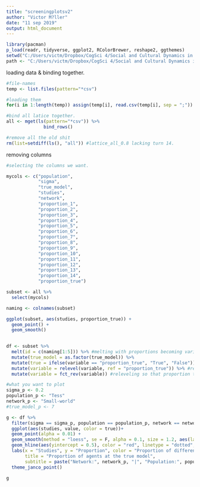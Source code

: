 ```yaml
---
title: "screeningplotsv2"
author: "Victor M?ller"
date: "11 sep 2019"
output: html_document
---
```


```r
library(pacman)
p_load(readr, tidyverse, ggplot2, RColorBrewer, reshape2, ggthemes)
setwd("C:/Users/victm/Dropbox/CogSci 4/Social and Cultural Dynamics in Cognition/exam/CRUST-1/data/new_data")
path <- "C:/Users/victm/Dropbox/CogSci 4/Social and Cultural Dynamics in Cognition/exam/CRUST-1/data/new_data/"
```

loading data & binding together.

```r

#file-names
temp <- list.files(pattern="*csv")

#loading them 
for(i in 1:length(temp)) assign(temp[i], read.csv(temp[i], sep = ";"))

#bind all latice together. 
all <- mget(ls(pattern="*csv")) %>%
              bind_rows()

#remove all the old shit 
rm(list=setdiff(ls(), "all")) #lattice_all_0.8 lacking turn 14. 

```

removing columns 

```r

#selecting the columns we want. 

mycols <- c("population", 
            "sigma",
            "true_model",
            "studies",
            "network",
            "proportion_1",
            "proportion_2",
            "proportion_3",
            "proportion_4",
            "proportion_5",
            "proportion_6",
            "proportion_7",
            "proportion_8",
            "proportion_9",
            "proportion_10",
            "proportion_11",
            "proportion_12",
            "proportion_13",
            "proportion_14",
            "proportion_true")

subset <- all %>%
  select(mycols)

naming <- colnames(subset)

```

```r


ggplot(subset, aes(studies, proportion_true)) +
  geom_point() +
  geom_smooth()
  
```


```r
df <- subset %>%
  melt(id = c(naming[1:5])) %>% #melting with proportions becoming variable and their values becoming values
  mutate(true_model = as.factor(true_model)) %>%
  mutate(true = ifelse(variable == "proportion_true", "True", "False")) %>% #making a identifying column in order to color for the plot
  mutate(variable = relevel(variable, ref = "proportion_true")) %>% #releveling so that proportion true is considered first
  mutate(variable = fct_rev(variable)) #releveling so that proportion true is considered last - this is done in order to make it the top layer in the overlay between different smooths.

#what you want to plot
sigma_p <- 0.2
population_p <- "Tess"
network_p <- "Small-world"
#true_model_p <- 7

```

```r

g <- df %>%
  filter(sigma == sigma_p, population == population_p, network == network_p) %>%
  ggplot(aes(studies, value, color = true))+
  geom_point(alpha = 0.01) +
  geom_smooth(method = "loess", se = F, alpha = 0.1, size = 1.2, aes(labels = variable)) +
  geom_hline(aes(yintercept = 0.5), color = "red", linetype = "dotted", size = 1) + 
  labs(x = "Studies", y = "Proportion", color = "Proportion of different models", 
       title = "Proportion of agents at the true model",
       subtitle = paste("Network:", network_p, "|", "Population:", population_p, "|", "Sigma:", sigma_p, "|", "True Model:", true_model_p)) +
  theme_janco_point()

g
```


